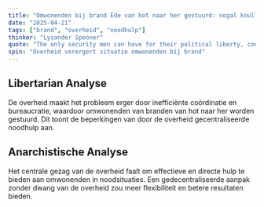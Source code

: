 ```yaml
---
title: "Omwonenden bij brand Ede van hot naar her gestuurd: nogal knullig"
date: "2025-04-21"
tags: ["brand", "overheid", "noodhulp"]
thinker: "Lysander Spooner"
quote: "The only security men can have for their political liberty, consists in keeping their money in their own pockets. - Lysander Spooner"
spin: "Overheid verergert situatie omwonenden bij brand"
---
```


## Libertarian Analyse

De overheid maakt het probleem erger door inefficiënte coördinatie en bureaucratie, waardoor omwonenden van branden van hot naar her worden gestuurd. Dit toont de beperkingen van door de overheid gecentraliseerde noodhulp aan.

## Anarchistische Analyse

Het centrale gezag van de overheid faalt om effectieve en directe hulp te bieden aan omwonenden in noodsituaties. Een gedecentraliseerde aanpak zonder dwang van de overheid zou meer flexibiliteit en betere resultaten bieden.

